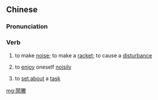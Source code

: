 ==Chinese==
{{zh-forms|s=闹腾}}

===Pronunciation===
{{zh-pron
|m=nàoteng
|c=naau6 tang4
|mn=qz:lāu-thn̂g/xm,zz:nāu-thêng
|cat=v
}}

===Verb===
{{zh-verb}}

# {{lb|zh|colloquial}} to make [[noise]]; to make a [[racket]]; to cause a [[disturbance]]
# {{lb|zh|colloquial}} to [[enjoy]] oneself [[noisily]]
# {{lb|zh|colloquial}} to [[set about]] a [[task]]

[[mg:鬧騰]]